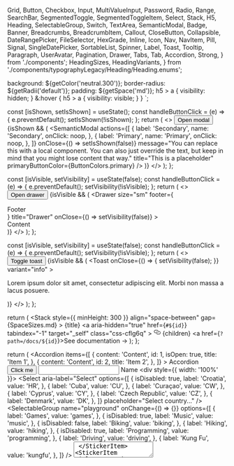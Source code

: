   Grid,
  Button,
  Checkbox,
  Input,
  MultiValueInput,
  Password,
  Radio,
  Range,
  SearchBar,
  SegmentedToggle,
  SegmentedToggleItem,
  Select,
  Stack,
  H5,
  Heading,
  SelectableGroup,
  Switch,
  TextArea,
  SemanticModal,
  Badge,
  Banner,
  Breadcrumbs,
  BreadcrumbItem,
  Callout,
  CloseButton,
  Collapsible,
  DateRangePicker,
  FileSelector,
  HexGrade,
  Inline,
  Icon,
  Nav,
  NavItem,
  Pill,
  Signal,
  SingleDatePicker,
  SortableList,
  Spinner,
  Label,
  Toast,
  Tooltip,
  Paragraph,
  UserAvatar,
  Pagination,
  Drawer,
  Tabs,
  Tab,
  Accordion,
  Strong,
} from './components';
  HeadingSizes,
  HeadingVariants,
} from './components/typographyLegacy/Heading/Heading.enums';

<Meta title="Overview" />

  background: ${getColor('neutral.300')};
  border-radius: ${getRadii('default')};
  padding: ${getSpace('md')};
  h5 > a {
    visibility: hidden;
  }
  &:hover {
    h5 > a {
      visibility: visible;
    }
  }
`;

  const [isShown, setIsShown] = useState();
  const handleButtonClick = (e) => {
    e.preventDefault();
    setIsShown(!isShown);
  };
  return (
    <>
      <Button onClick={handleButtonClick}>Open modal</Button>
      {isShown && (
        <SemanticModal
          actions={[
            {
              label: 'Secondary',
              name: 'Secondary',
              onClick: noop,
            },
            {
              label: 'Primary',
              name: 'Primary',
              onClick: noop,
            },
          ]}
          onClose={() => setIsShown(false)}
          message="You can replace this with a local component. You can also just override the text, but keep in mind that you might lose content that way."
          title="This is a placeholder"
          primaryButtonColor={ButtonColors.primary}
        />
      )}
    </>
  );
};

  const [isVisible, setVisibility] = useState(false);
  const handleButtonClick = (e) => {
    e.preventDefault();
    setVisibility(!isVisible);
  };
  return (
    <>
      <Button onClick={handleButtonClick}>Open drawer</Button>
      {isVisible && (
        <Drawer
          size="sm"
          footer={<div>Footer</div>}
          title="Drawer"
          onClose={() => setVisibility(false)}
        >
          <div>Content</div>
        </Drawer>
      )}
    </>
  );
};

  const [isVisible, setVisibility] = useState(false);
  const handleButtonClick = (e) => {
    e.preventDefault();
    setVisibility(!isVisible);
  };
  return (
    <>
      <Button onClick={handleButtonClick}>Toggle toast</Button>
      {isVisible && (
        <Toast
          onClose={() => {
            setVisibility(false);
          }}
          variant="info"
        >
          <p>
            Lorem ipsum dolor sit amet, consectetur adipiscing elit. Morbi non
            massa a lacus posuere.
          </p>
        </Toast>
      )}
    </>
  );
};

  return (
    <StickerContainer id={id}>
      <Stack
        style={{ minHeight: 300 }}
        align="space-between"
        gap={SpaceSizes.md}
      >
        <Inline gap="sm" as={H5} variant={HeadingVariants.secondary}>
          <span>{title}</span>
          <a
            aria-hidden="true"
            href={`#${id}`}
            tabindex="-1"
            target="_self"
            class="css-cflg6q"
          >
            <svg
              viewBox="0 0 16 16"
              version="1.1"
              width="16"
              height="16"
              aria-hidden="true"
              fill="currentColor"
            >
              <path
                fill-rule="evenodd"
                d="M4 9h1v1H4c-1.5 0-3-1.69-3-3.5S2.55 3 4 3h4c1.45 0 3 1.69 3 3.5 0 1.41-.91 2.72-2 3.25V8.59c.58-.45 1-1.27 1-2.09C10 5.22 8.98 4 8 4H4c-.98 0-2 1.22-2 2.5S3 9 4 9zm9-3h-1v1h1c1 0 2 1.22 2 2.5S13.98 12 13 12H9c-.98 0-2-1.22-2-2.5 0-.83.42-1.64 1-2.09V6.25c-1.09.53-2 1.84-2 3.25C6 11.31 7.55 13 9 13h4c1.45 0 3-1.69 3-3.5S14.5 6 13 6z"
              ></path>
            </svg>
          </a>
        </Inline>
        <Inline justify="center">{children}</Inline>
        <Inline justify="flex-end">
          <a href={`?path=/docs/${id}`}>See documentation →</a>
        </Inline>
      </Stack>
    </StickerContainer>
  );
};

  return (
    <Grid cols={3} gap={SpaceSizes.lg}>
      <StickerItem title="Accordion" id="components-accordion--playground">
        <Accordion
          items={[
            {
              content: 'Content',
              id: 1,
              isOpen: true,
              title: 'Item 1',
            },
            {
              content: 'Content',
              id: 2,
              title: 'Item 2',
            },
          ]}
        >
          Accordion
        </Accordion>
      </StickerItem>
      <StickerItem title="Button" id="components-button--playground">
        <Button variant="solid" color="primary">
          Click me
        </Button>
      </StickerItem>
      <StickerItem title="Checkbox" id="components-forms-checkbox--playground">
        <Checkbox
          checkboxId="overview-cb"
          onChange={noop}
          name="overview-cb"
          label="Click me"
        />
      </StickerItem>
      <StickerItem title="Input" id="components-forms-input--playground">
        <Input type="text" />
      </StickerItem>
      <StickerItem title="Label" id="components-forms-label--default">
        <Label>Name</Label>
      </StickerItem>
      <StickerItem
        title="MultiValueInput"
        id="components-forms-multivalueinput--playground"
      >
        <div style={{ width: '100%' }}>
          <MultiValueInput />
        </div>
      </StickerItem>
      <StickerItem title="Password" id="components-forms-password--playground">
        <Password />
      </StickerItem>
      <StickerItem title="Radio" id="components-forms-radio--playground">
        <Radio radioId="radio" name="radio" label="Click me" />
      </StickerItem>
      <StickerItem title="Range" id="components-forms-range--playground">
        <Range min={0} max={50} />
      </StickerItem>
      <StickerItem
        title="Search Bar"
        id="components-forms-searchbar--playground"
      >
        <SearchBar />
      </StickerItem>
      <StickerItem
        title="Segmented Toggle"
        id="components-forms-segmentedtoggle--playground"
      >
        <SegmentedToggle group="playground">
          <SegmentedToggleItem
            defaultChecked
            itemId="input1"
            label="One"
            value="1"
          />
          <SegmentedToggleItem itemId="input2" label="Two" value="2" />
          <SegmentedToggleItem itemId="input3" label="Three" value="3" />
        </SegmentedToggle>
      </StickerItem>
      <StickerItem
        title="Select"
        id="components-forms-select-select--playground"
      >
        <Select
          aria-label="Select"
          options={[
            {
              isDisabled: true,
              label: 'Croatia',
              value: 'HR',
            },
            {
              label: 'Cuba',
              value: 'CU',
            },
            {
              label: 'Curaçao',
              value: 'CW',
            },
            {
              label: 'Cyprus',
              value: 'CY',
            },
            {
              label: 'Czech Republic',
              value: 'CZ',
            },
            {
              label: 'Denmark',
              value: 'DK',
            },
          ]}
          placeholder="Select country..."
        />
      </StickerItem>
      <StickerItem
        title="Selectable Group"
        id="components-forms-selectablegroup--playground"
      >
        <SelectableGroup
          name="playground"
          onChange={() => {}}
          options={[
            {
              label: 'Games',
              value: 'games',
            },
            {
              isDisabled: true,
              label: 'Music',
              value: 'music',
            },
            {
              isDisabled: false,
              label: 'Biking',
              value: 'biking',
            },
            {
              label: 'Hiking',
              value: 'hiking',
            },
            {
              isDisabled: true,
              label: 'Programming',
              value: 'programming',
            },
            {
              label: 'Driving',
              value: 'driving',
            },
            {
              label: 'Kung Fu',
              value: 'kungfu',
            },
          ]}
        />
      </StickerItem>
      <StickerItem title="Switch" id="components-forms-switch--playground">
        <Switch label="Public" switchId="playground" />
      </StickerItem>
      <StickerItem title="Text Area" id="components-forms-textarea--playground">
        <TextArea aria-label="Text" />
      </StickerItem>
      <StickerItem
        title="Semantic Modal"
        id="components-modals-semanticmodal--playground"
      >
        <StickerModalItem />
      </StickerItem>
      <StickerItem title="Badge" id="components-badge--playground">
        <Badge count={25} />
      </StickerItem>
      <StickerItem title="Banner" id="components-banner--playground">
        <Banner variant="info">Info Banner</Banner>
      </StickerItem>
      <StickerItem title="Breadcrumbs" id="components-breadcrumbs--playground">
        <Breadcrumbs>
          <BreadcrumbItem href="#">Root</BreadcrumbItem>
          <BreadcrumbItem href="#">Parent</BreadcrumbItem>
          <BreadcrumbItem href="">Current</BreadcrumbItem>
        </Breadcrumbs>
      </StickerItem>
      <StickerItem title="Callout" id="components-callout--playground">
        <Callout>
          <React.Fragment key=".0">
            <Strong>Did you know?</Strong> This is a callout message
          </React.Fragment>
        </Callout>
      </StickerItem>
      <StickerItem title="Close Button" id="components-closebutton--default">
        <CloseButton onClose={noop} />
      </StickerItem>
      <StickerItem title="Collapsible" id="components-collapsible--playground">
        <Collapsible subject="Collapsible" title="playground">
          Lorem ipsum dolor sit amet...
        </Collapsible>
      </StickerItem>
      <StickerItem
        title="Date Range Picker"
        id="components-daterangepicker--playground"
      >
        <DateRangePicker
          maxDate={new Date('2021-03-28T03:00:00.000Z')}
          minDate={new Date('2021-03-01T03:00:00.000Z')}
          onChange={() => {}}
          value={{
            endDate: null,
            startDate: null,
          }}
        />
      </StickerItem>
      <StickerItem
        title="File Selector"
        id="components-fileselector--playground"
      >
        <FileSelector />
      </StickerItem>
      <StickerItem title="Hex Grade" id="components-hexgrade--playground">
        <Inline>
          <HexGrade variant="solid" />
          <HexGrade grade="A" variant="solid" />
          <HexGrade grade="B" variant="solid" />
        </Inline>
      </StickerItem>
      <StickerItem title="Icon" id="components-icon--ssc-icon">
        <Icon color="neutral.900" name="wrench" />
      </StickerItem>
      <StickerItem title="Pill" id="components-pill--playground">
        <Pill variant="outline" label="Pill label" />
      </StickerItem>
      <StickerItem title="Signal" id="components-signal--playground">
        <Inline gap={SpaceSizes.md}>
          <Signal kind="high" size={32} />
          <Signal kind="medium" size={32} />
          <Signal kind="low" size={32} />
        </Inline>
      </StickerItem>
      <StickerItem
        title="Single Date Picker"
        id="components-singledatepicker--playground"
      >
        <SingleDatePicker onChange={noop} />
      </StickerItem>
      <StickerItem
        title="Sortable list"
        id="components-sortablelist--playground"
      >
        <SortableList
          items={['item1', 'item2', 'item3']}
          labels={{
            item1: 'Item 1',
            item2: 'Item 2',
            item3: 'Item 3',
          }}
          onDragCancel={() => {}}
          onDragEnd={function noRefCheck() {}}
          onDragOver={function noRefCheck() {}}
          onDragStart={function noRefCheck() {}}
          onOrderChange={function noRefCheck() {}}
        />
      </StickerItem>
      <StickerItem title="Spinner" id="components-spinner--playground">
        <Spinner dark />
      </StickerItem>
      <StickerItem title="Tabs" id="components-tabs--playground">
        <Tabs selectedValue="inventory">
          <Tab value="inventory">Inventory</Tab>
          <Tab value="overview">Overview</Tab>
        </Tabs>
      </StickerItem>
      <StickerItem title="Tooltip" id="components-tooltip--playground">
        <Tooltip
          popup={
            <>
              <Paragraph margin={{ bottom: 0 }} size="md">
                Lorem ipsum dolor sit amet, consectetur adipiscing elit.
              </Paragraph>
              <Button variant="text">Action</Button>
            </>
          }
        >
          <Button>Button with tooltip</Button>
        </Tooltip>
      </StickerItem>
      <StickerItem title="User Avatar" id="components-useravatar--playground">
        <UserAvatar label="AB" size="md" />
      </StickerItem>
      <StickerItem title="Drawer" id="components-drawer--playground">
        <StickerDrawerItem />
      </StickerItem>
      <StickerItem title="Toast" id="components-toast--playground">
        <StickerToastItem />
      </StickerItem>
      <StickerItem title="Pagination" id="components-pagination--on-first-page">
        <Pagination currentPage={1} onPageChange={noop} pageCount={3} />
      </StickerItem>
    </Grid>
  );
};

# Overview

Components are the building blocks of our design system, each component serves an specific need. Find below a list of examples.

<DSProvider>
  <StickerList />
</DSProvider>
